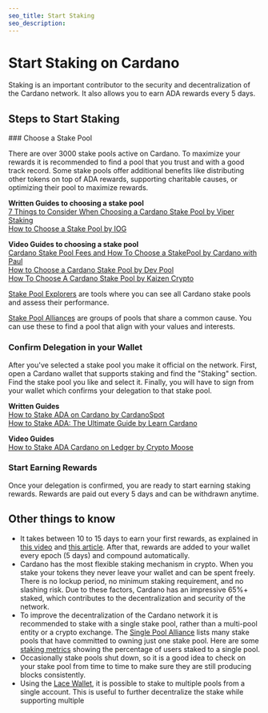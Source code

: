 ```yaml
---
seo_title: Start Staking
seo_description: 
---
```



# Start Staking on Cardano 

Staking is an important contributor to the security and decentralization of the Cardano network. It also allows you to earn ADA rewards every 5 days. 

## Steps to Start Staking 
<Steps>
### Choose a Stake Pool

There are over 3000 stake pools active on Cardano. To maximize your rewards it is recommended to find a pool that you trust and with a good track record. Some stake pools offer additional benefits like distributing other tokens on top of ADA rewards, supporting charitable causes, or optimizing their pool to maximize rewards. 

**Written Guides to choosing a stake pool**  
[7 Things to Consider When Choosing a Cardano Stake Pool by Viper Staking](https://viperstaking.com/ada-pools/choosing-a-pool/)  
[How to Choose a Stake Pool by IOG](https://iohk.zendesk.com/hc/en-us/articles/900002174303-How-to-choose-a-stake-pool)

**Video Guides to choosing a stake pool**  
[Cardano Stake Pool Fees and How To Choose a StakePool by Cardano with Paul](https://www.youtube.com/watch?v=ksdVA15meHw)  
[How to Choose a Cardano Stake Pool by Dev Pool](https://www.youtube.com/watch?v=h3Eh8WCE5RA)  
[How To Choose A Cardano Stake Pool by Kaizen Crypto](https://www.youtube.com/watch?v=y6Eo8xBYqoA)

[Stake Pool Explorers]() are tools where you can see all Cardano stake pools and assess their performance. 

[Stake Pool Alliances]() are groups of pools that share a common cause. You can use these to find a pool that align with your values and interests.

### Confirm Delegation in your Wallet

After you've selected a stake pool you make it official on the network. First, open a Cardano wallet that supports staking and find the "Staking" section. Find the stake pool you like and select it. Finally, you will have to sign from your wallet which confirms your delegation to that stake pool. 

**Written Guides**  
[How to Stake ADA on Cardano by CardanoSpot](https://cardanospot.io/news/how-to-stake-ada-on-cardano-a-guide-0)  
[How to Stake ADA: The Ultimate Guide by Learn Cardano](https://learncardano.io/how-to-easily-stake-ada-cardano-stake-pool/)

**Video Guides**  
[How to Stake ADA Cardano on Ledger by Crypto Moose](https://www.youtube.com/watch?v=EUkV5aEoGc4)

### Start Earning Rewards

Once your delegation is confirmed, you are ready to start earning staking rewards. Rewards are paid out every 5 days and can be withdrawn anytime. 
</Steps>

## Other things to know
- It takes between 10 to 15 days to earn your first rewards, as explained in [this video](https://www.youtube.com/watch?v=eI-cN3itXVo) and [this article](https://medium.com/@cryptofay/When-will-i-get-cardano-staking-rewards-timeline-55db6c077caa). After that, rewards are added to your wallet every epoch (5 days) and compound automatically.
- Cardano has the most flexible staking mechanism in crypto. When you stake your tokens they never leave your wallet and can be spent freely. There is no lockup period, no minimum staking requirement, and no slashing risk. Due to these factors, Cardano has an impressive 65%+ staked, which contributes to the decentralization and security of the network.
- To improve the decentralization of the Cardano network it is recommended to stake with a single stake pool, rather than a multi-pool entity or a crypto exchange. The [Single Pool Alliance](https://singlepoolalliance.net/) lists many stake pools that have committed to owning just one stake pool. Here are some [staking metrics](https://cexplorer.io/groups) showing the percentage of users staked to a single pool. 
- Occasionally stake pools shut down, so it is a good idea to check on your stake pool from time to time to make sure they are still producing blocks consistently.  
- Using the [Lace Wallet](https://www.lace.io/), it is possible to stake to multiple pools from a single account. This is useful to further decentralize the stake while supporting multiple 
